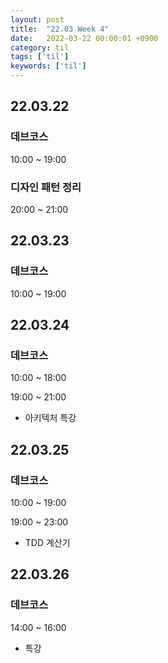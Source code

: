 ```yaml
---
layout: post
title:  "22.03 Week 4"
date:   2022-03-22 00:00:01 +0900
category: til
tags: ['til']
keywords: ['til']
---
```


## 22.03.22
### 데브코스
10:00 ~ 19:00

### 디자인 패턴 정리
20:00 ~ 21:00

## 22.03.23
### 데브코스
10:00 ~ 19:00

## 22.03.24
### 데브코스
10:00 ~ 18:00

19:00 ~ 21:00
- 아키텍처 특강

## 22.03.25
### 데브코스
10:00 ~ 19:00

19:00 ~ 23:00
- TDD 계산기

## 22.03.26
### 데브코스
14:00 ~ 16:00
- 특강